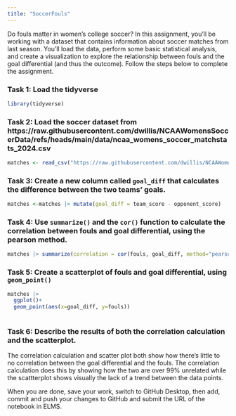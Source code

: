 ```yaml
---
title: "SoccerFouls"
---
```


Do fouls matter in women's college soccer? In this assignment, you'll be working with a dataset that contains information about soccer matches from last season. You'll load the data, perform some basic statistical analysis, and create a visualization to explore the relationship between fouls and the goal differential (and thus the outcome). Follow the steps below to complete the assignment.

### Task 1: Load the tidyverse
```r
library(tidyverse)
```




### Task 2: Load the soccer dataset from https://raw.githubusercontent.com/dwillis/NCAAWomensSoccerData/refs/heads/main/data/ncaa_womens_soccer_matchstats_2024.csv
```r
matches <- read_csv("https://raw.githubusercontent.com/dwillis/NCAAWomensSoccerData/refs/heads/main/data/ncaa_womens_soccer_matchstats_2024.csv")
```



### Task 3: Create a new column called `goal_diff` that calculates the difference between the two teams' goals.
```r
matches <-matches |> mutate(goal_diff = team_score - opponent_score)
```


### Task 4: Use `summarize()` and the `cor()` function to calculate the correlation between fouls and goal differential, using the pearson method.
```r
matches |> summarize(correlation = cor(fouls, goal_diff, method="pearson"))
```



### Task 5: Create a scatterplot of fouls and goal differential, using `geom_point()`
```r
matches |> 
  ggplot()+
  geom_point(aes(x=goal_diff, y=fouls))
  
```


### Task 6: Describe the results of both the correlation calculation and the scatterplot.
The correlation calculation and scatter plot both show how there's little to no correlation between the goal differential and the fouls. The correlation calculation does this by showing how the two are over 99% unrelated while the scattterplot shows visually the lack of a trend between the data points.

When you are done, save your work, switch to GitHub Desktop, then add, commit and push your changes to GitHub and submit the URL of the notebook in ELMS.
